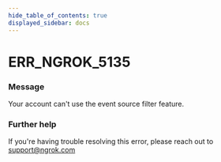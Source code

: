 ```yaml
---
hide_table_of_contents: true
displayed_sidebar: docs
---
```



# ERR_NGROK_5135

### Message
Your account can't use the event source filter feature.

<ErrorDetails error='err_ngrok_5135' />


### Further help
If you're having trouble resolving this error, please reach out to [support@ngrok.com](mailto:support@ngrok.com?subject=Help%20with%20ERR_NGROK_5135)

